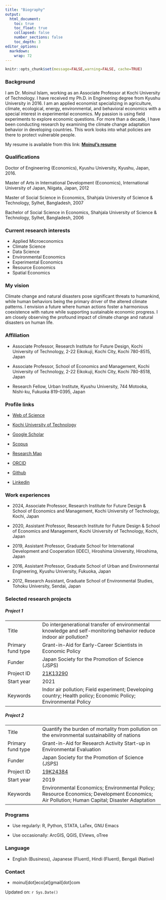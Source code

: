 ```yaml
---
title: "Biography"
output:
  html_document:
    toc: true
    toc_float: true
    collapsed: false
    number_sections: false
    toc_depth: 3
editor_options: 
  markdown: 
    wrap: 72
---
```


```r
knitr::opts_chunk$set(message=FALSE,warning=FALSE, cache=TRUE)
```

### Background

I am Dr. Moinul Islam, working as an Associate Professor at Kochi
University of Technology. I have received my Ph.D. in Engineering degree
from Kyushu University in 2016. I am an applied economist specializing
in agriculture, climate, ecological, energy, environmental, and
behavioral economics with a special interest in experimental economics. My passion is using field experiments to explore economic questions.
For more than a decade, I have been conducting research by examining the
climate change adaptation behavior in developing countries. This work
looks into what policies are there to protect vulnerable people.

My resume is available from this link: [**Moinul's
resume**](https://moineco.github.io/moinul_resume/moinul_resume.pdf)

### Qualifications

Doctor of Engineering (Economics), Kyushu University, Kyushu, Japan,
2016.

Master of Arts in International Development (Economics), International
University of Japan, Niigata, Japan, 2012

Master of Social Science in Economics, Shahjala University of Science &
Technology, Sylhet, Bangladesh, 2007

Bachelor of Social Science in Economics, Shahjala University of Science
& Technology, Sylhet, Bangladesh, 2006

### Current research interests

-   Applied Microeconomics
-   Climate Science
-   Data Science
-   Environmental Economics
-   Experimental Economics
-   Resource Economics
-   Spatial Economics

### My vision

Climate change and natural disasters pose significant threats to
humankind, while human behaviors being the primary driver of the altered
climate patterns. I envision a future where human actions foster a
harmonious coexistence with nature while supporting sustainable economic
progress. I am closely observing the profound impact of climate change
and natural disasters on human life.

### Affiliation

-   Associate Professor, Research Institute for Future Design, Kochi
    University of Technology, 2-22 Eikokuji, Kochi City, Kochi 780-8515,
    Japan

-   Associate Professor, School of Economics and Management, Kochi
    University of Technology, 2-22 Eikokuji, Kochi City, Kochi 780-8518,
    Japan

-   Research Fellow, Urban Institute, Kyushu University, 744 Motooka,
    Nishi-ku, Fukuoka 819-0395, Japan

### Profile links

-   [Web of
    Science](https://www.webofscience.com/wos/author/record/M-9369-2019)

-   [Kochi University of
    Technology](https://www.kochi-tech.ac.jp/profile/ja/islam-moinul.html)

-   [Google
    Scholar](https://scholar.google.co.jp/citations?user=UTZTmJ0AAAAJ&hl=en)

-   [Scopus](https://www.scopus.com/authid/detail.uri?authorId=55348122400)

-   [Research Map](https://researchmap.jp/moinul/?lang=english)

-   [ORCID](https://orcid.org/0000-0002-0309-3156)

-   [Github](https://github.com/moineco)

-   [Linkedin](https://www.linkedin.com/in/moinul-islam-b7a140263/)

### Work experiences

-   2024, Associate Professor, Research Institute for Future Design &
    School of Economics and Management, Kochi University of Technology,
    Kochi, Japan

-   2020, Assistant Professor, Research Institute for Future Design &
    School of Economics and Management, Kochi University of Technology,
    Kochi, Japan

-   2019, Assistant Professor, Graduate School for International
    Development and Cooperation (IDEC), Hiroshima University, Hiroshima,
    Japan

-   2016, Assistant Professor, Graduate School of Urban and
    Environmental Engineering, Kyushu University, Fukuoka, Japan

-   2012, Research Assistant, Graduate School of Environmental Studies,
    Tohoku University, Sendai, Japan

### Selected research projects

##### Project 1

|  |  |
|----------------|--------------------------------------------------------|
| Title | Do intergenerational transfer of environmental knowledge and self-monitoring behavior reduce indoor air pollution? |
| Primary fund type | Grant-in-Aid for Early-Career Scientists in Economic Policy |
| Funder | Japan Society for the Promotion of Science (JSPS) |
| Project ID | [21K13290](https://kaken.nii.ac.jp/en/grant/KAKENHI-PROJECT-21K13290/) |
| Start year | 2021 |
| Keywords | Indor air pollution; Field experiment; Developing country; Health policy; Economic Policy; Environmental Policy |

##### Project 2

|  |  |
|----------------|--------------------------------------------------------|
| Title | Quantify the burden of mortality from pollution on the environmental sustainability of nations |
| Primary fund type | Grant-in-Aid for Research Activity Start-up in Environmental Evaluation |
| Funder | Japan Society for the Promotion of Science (JSPS) |
| Project ID | [19K24384](<https://kaken.nii.ac.jp/en/grant/KAKENHI-PROJECT-19K24384/>) |
| Start year | 2019 |
| Keywords | Environmental Economics; Environmental Policy; Resource Economics; Development Economics; Air Pollution; Human Capital; Disaster Adaptation |

### Programs

-   Use regularly: R, Python, STATA, LaTex, GNU Emacs

-   Use occasionally: ArcGIS, QGIS, EViews, oTree

### Language

-   English (Business), Japanese (Fluent), Hindi (Fluent), Bengali
    (Native)

### Contact

-   moinul[dot]eco[at]gmail[dot]com

Updated on: `r Sys.Date()`
